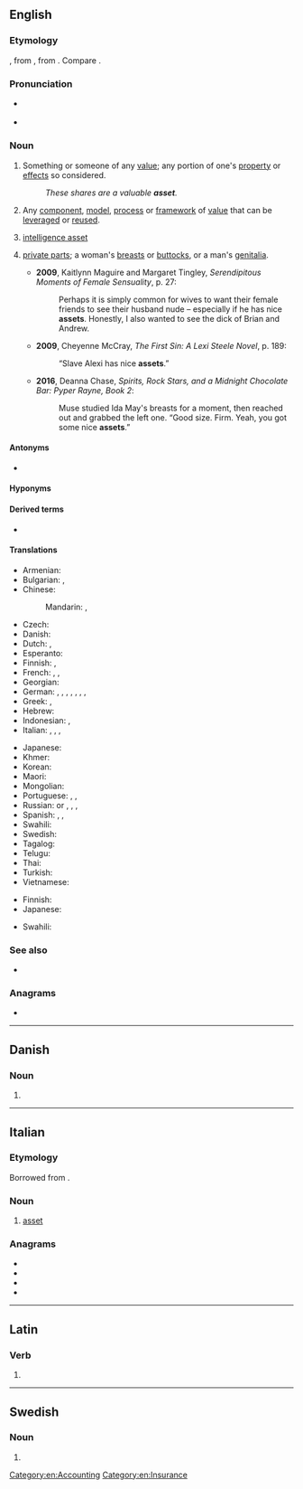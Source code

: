 {{also|ASSET|ässet}}
==English==
{{wikipedia}}

===Etymology===
{{back-formation|en|assets|nodot=1}}, from {{der|en|xno|asetz}}, from {{der|en|fro|assez||enough}}. Compare {{cog|enm|asseth}}.

===Pronunciation===
* {{a|RP}} {{IPA|/ˈæsɪt/|lang=en}}
* {{a|US}} {{IPA|/ˈæsɛt/|/ˈæsət/|lang=en}}

===Noun===
{{en-noun}}

# Something or someone of any [[value]]; any portion of one's [[property]] or [[effect]]s so considered.
#: ''These shares are a valuable '''asset'''.''
# {{lb|en|software}} Any [[component]], [[model]], [[process]] or [[framework]] of [[value]] that can be [[leverage]]d or [[reuse]]d.
# {{lb|en|espionage}} [[intelligence asset]]
# {{lb|en|slang|vulgar|usually|in the plural}} [[private parts]]; a woman's [[breasts]] or [[buttocks]], or a man's [[genitalia]].
#* '''2009''', Kaitlynn Maguire and ‎Margaret Tingley, ''Serendipitous Moments of Female Sensuality'', p. 27:
#*: Perhaps it is simply common for wives to want their female friends to see their husband nude – especially if he has nice '''assets'''. Honestly, I also wanted to see the dick of Brian and Andrew.
#* '''2009''', Cheyenne McCray, ''The First Sin: A Lexi Steele Novel'', p. 189:
#*: “Slave Alexi has nice '''assets'''.”
#* '''2016''', Deanna Chase, ''Spirits, Rock Stars, and a Midnight Chocolate Bar: Pyper Rayne, Book 2'':
#*: Muse studied Ida May's breasts for a moment, then reached out and grabbed the left one. “Good size. Firm. Yeah, you got some nice '''assets'''.”

====Antonyms====
* {{l|en|liability}}

====Hyponyms====
{{hyp4|lang=en|title=Hypnonyms of ''asset''
|[[capital asset]]
|[[current asset]]
|[[fixed asset]]
|[[tangible asset]]
|[[intangible asset]]
|[[physical asset]]
|[[financial asset]]
|[[asset class]]
|[[intelligence asset]]
}}

====Derived terms====
* {{l|en|asset-backed}}

====Translations====
{{trans-top|something or someone of any value}}
* Armenian: {{t-needed|hy}}
* Bulgarian: {{t+|bg|актив}}, {{t+|bg|авоари}}
* Chinese:
*: Mandarin: {{t+|cmn|資產|sc=Hani}}, {{t+|cmn|资产|tr=zīchǎn|sc=Hani}}
* Czech: {{t|cs|aktivum|n}}
* Danish: {{t+|da|aktiv}}
* Dutch: {{t+|nl|activa|p}}, {{t+|nl|activum|n}}
* Esperanto: {{t|eo|aktivo}}
* Finnish: {{t|fi|omaisuuserä}}, {{t+|fi|voimavara}}
* French: {{t+|fr|actif|m}}, {{t+|fr|avoir|m}}, {{t+|fr|atout|m}}
* Georgian: {{t-needed|ka}}
* German: {{t+|de|Aktiva|n-p}}, {{t|de|Vermögenswert|f}}, {{t+|de|Anlage}}, {{t+|de|Gut|n}}, {{t+|de|Vorteil|m}}, {{t+|de|Ressource|f}}, {{t+|de|Plus|n}}, {{t+|de|Pluspunkt|m}}
* Greek: {{t+|el|ενεργητικό}}, {{t|el|περιουσιακό στοιχείο}}
* Hebrew: {{t+|he|נכס|m|tr=nekhes}}
* Indonesian: {{t+|id|aktiva}}, {{t+|id|harta}}
* Italian: {{t+|it|bene|m}}, {{t+|it|proprietà|f}}, {{t+|it|possedimento|m}}, {{t+|it|risorsa|f}}
{{trans-mid}}
* Japanese: {{t+|ja|資産|tr=しさん, shisan|sc=Jpan}}
* Khmer: {{t-needed|km}}
* Korean: {{t+|ko|자산}}
* Maori: {{t|mi|rironga}}
* Mongolian: {{t-needed|mn}}
* Portuguese: {{t+|pt|bem}}, {{t+|pt|activo|m}}, {{t+|pt|ativo|m}}
* Russian: {{t+|ru|акти́в|m}} or {{t+|ru|акти́вы|m-p}}, {{qualifier|finance}} {{t+|ru|авуа́ры|m-p}}, {{t+|ru|иму́щество|n}}, {{t+|ru|со́бственность|f}}
* Spanish: {{t+|es|bien}}, {{t+|es|valor}}, {{t+|es|activo|m}} {{qualifier|economy}}
* Swahili: {{t+|sw|mali}}
* Swedish: {{t+|sv|tillgång|c}}
* Tagalog: {{t|tl|ariin}}
* Telugu: {{t+|te|ఆస్థి}}
* Thai: {{t-needed|th}}
* Turkish: {{t+|tr|varlık}}
* Vietnamese: {{t-needed|vi}}
{{trans-bottom}}

{{trans-top|software: any component, etc. that can be leveraged or reused}}
* Finnish: {{t+|fi|resurssi}}
* Japanese: {{t+|ja|資産|tr=shisan|sc=Jpan}}
{{trans-mid}}
* Swahili: {{t+|sw|mali}}
{{trans-bottom}}

===See also===
* {{l|en|ownership equity}}

===Anagrams===
* {{anagrams|en|a=aesst|SEATs|SESTA|TASes|TESSA|Tessa|easts|sates|satés|seats|setas|tases|tasse}}

[[Category:en:Accounting]]
[[Category:en:Insurance]]

----

==Danish==

===Noun===
{{head|da|noun form|g=n}}

# {{inflection of|as||s|def|lang=da}}

----

==Italian==

===Etymology===
Borrowed from {{bor|it|en|asset}}.

===Noun===
{{head|it|noun|g=m|invariable}}

# [[#English|asset]] {{qualifier|economic}}

===Anagrams===
* {{l|it|sesta}}
* {{l|it|stesa}}
* {{l|it|tasse}}
* {{l|it|tessa}}

----

==Latin==

===Verb===
{{la-verb-form|asset}}

# {{inflection of|assō||3|s|pres|actv|subj|lang=la}}

----

==Swedish==

===Noun===
{{head|sv|noun form}}

# {{sv-noun-form-def|ass}}